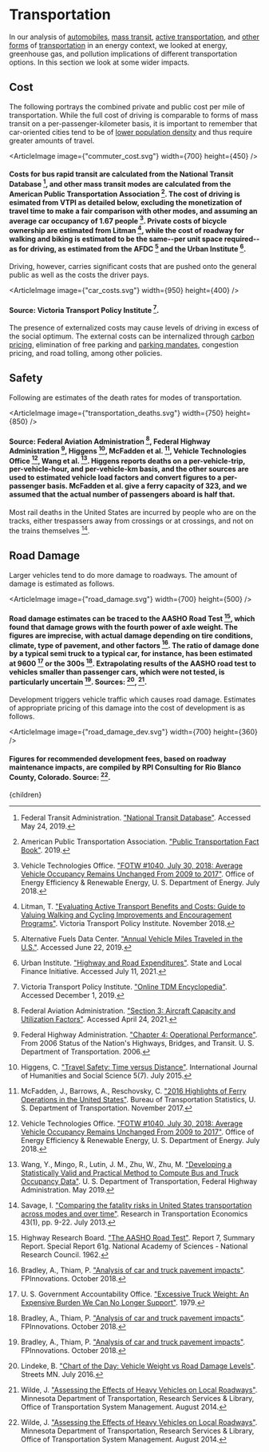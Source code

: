 


# Transportation

In our analysis of [automobiles](/solution/energy/transpo_cars), [mass transit](/energy/transport/transpo_transit), [active transportation](/energy/transport/transpo_short), and [other forms](http://urbancruiseship.org/solution/energy/transpo_commute) of [transportation](/energy/transport/transpo_ghg) in an energy context, we looked at energy, greenhouse gas, and pollution implications of different transportation options. In this section we look at some wider impacts.

## Cost
The following portrays the combined private and public cost per mile of transportation. While the full cost of driving is comparable to forms of mass transit on a per-passenger-kilometer basis, it is important to remember that car-oriented cities tend to be of [lower population density](/cities/cities_energy_and_pollution/cities_transportation_systems) and thus require greater amounts of travel.

<ArticleImage image={"commuter_cost.svg"} width={700} height={450} />
#### Costs for bus rapid transit are calculated from the National Transit Database [^6], and other mass transit modes are calculated from the American Public Transportation Association [^2]. The cost of driving is esimated from VTPI as detailed below, excluding the monetization of travel time to make a fair comparison with other modes, and assuming an average car occupancy of 1.67 people [^18]. Private costs of bicycle ownership are estimated from Litman [^12], while the cost of roadway for walking and biking is estimated to be the same--per unit space required--as for driving, as estimated from the AFDC [^1] and the Urban Institute [^17].

Driving, however, carries significant costs that are pushed onto the general public as well as the costs the driver pays.

<ArticleImage image={"car_costs.svg"} width={950} height={400} />
#### Source: Victoria Transport Policy Institute [^19].

The presence of externalized costs may cause levels of driving in excess of the social optimum. The external costs can be internalized through [carbon pricing](http://urbancruiseship.org/solution/energy/climate), elimination of free parking and [parking mandates](http://urbancruiseship.org/solution/cities/cities_zoning), congestion pricing, and road tolling, among other policies.

## Safety
Following are estimates of the death rates for modes of transportation.

<ArticleImage image={"transportation_deaths.svg"} width={750} height={850} />
#### Source: Federal Aviation Administration [^4], Federal Highway Administration [^5], Higgens [^8], McFadden et al. [^13], Vehicle Technologies Office [^18], Wang et al. [^20]. Higgens reports deaths on a per-vehicle-trip, per-vehicle-hour, and per-vehicle-km basis, and the other sources are used to estimated vehicle load factors and convert figures to a per-passenger basis. McFadden et al. give a ferry capacity of 323, and we assumed that the actual number of passengers aboard is half that.

Most rail deaths in the United States are incurred by people who are on the tracks, either trespassers away from crossings or at crossings, and not on the trains themselves [^14].

## Road Damage
Larger vehicles tend to do more damage to roadways. The amount of damage is estimated as follows.

<ArticleImage image={"road_damage.svg"} width={700} height={500} />
#### Road damage estimates can be traced to the AASHO Road Test [^9], which found that damage grows with the fourth power of axle weight. The figures are imprecise, with actual damage depending on tire conditions, climate, type of pavement, and other factors [^3]. The ratio of damage done by a typical semi truck to a typical car, for instance, has been estimated at 9600 [^16] or the 300s [^3]. Extrapolating results of the AASHO road test to vehicles smaller than passenger cars, which were not tested, is particularly uncertain [^3]. Sources: [^11], [^21].

Development triggers vehicle traffic which causes road damage. Estimates of appropriate pricing of this damage into the cost of development is as follows.

<ArticleImage image={"road_damage_dev.svg"} width={700} height={360} />
#### Figures for recommended development fees, based on roadway maintenance impacts, are compiled by RPI Consulting for Rio Blanco County, Colorado. Source: [^21].

<TruckingShouldPayAFeeForRoadDamageSolution />

[^1]: Alternative Fuels Data Center. ["Annual Vehicle Miles Traveled in the U.S."](https://afdc.energy.gov/data/10315). Accessed June 22, 2019.

[^2]: American Public Transportation Association. ["Public Transportation Fact Book"](https://www.apta.com/research-technical-resources/transit-statistics/public-transportation-fact-book/). 2019.

[^3]: Bradley, A., Thiam, P. ["Analysis of car and truck pavement impacts"](https://www.trucking.org/sites/default/files/2020-02/Analysis%20of%20car%20and%20truck%20pavement%20impacts-FINAL.pdf). FPInnovations. October 2018.

[^4]: Federal Aviation Administration. ["Section 3: Aircraft Capacity and Utilization Factors"](https://www.faa.gov/regulations_policies/policy_guidance/benefit_cost/media/econ-value-section-3-capacity.pdf). Accessed April 24, 2021.

[^5]: Federal Highway Administration. ["Chapter 4: Operational Performance"](https://www.fhwa.dot.gov/policy/2006cpr/chap4.cfm). From 2006 Status of the Nation's Highways, Bridges, and Transit. U. S. Department of Transportation. 2006.

[^6]: Federal Transit Administration. ["National Transit Database"](https://www.nationaltransitdatabase.org/). Accessed May 24, 2019.

[^7]: Hajek, J. J., Tighe, H. L., Hutchinson, B. G. ["Allocation of Pavement Damage Due to Trucks Using a Marginal Cost Method"](https://journals.sagepub.com/doi/abs/10.3141/1613-07). Transportation Research Record: Journal of the Transportation Research Board 1613(1). January 1998.

[^8]: Higgens, C. ["Travel Safety: Time versus Distance"](http://www.ijhssnet.com/journals/Vol_5_No_7_1_July_2015/15.pdf). International Journal of Humanities and Social Science 5(7). July 2015.

[^9]: Highway Research Board. ["The AASHO Road Test"](http://onlinepubs.trb.org/Onlinepubs/sr/sr61g/61g.pdf). Report 7, Summary Report. Special Report 61g. National Academy of Sciences - National Research Council. 1962.

[^10]: Kroes, S., Reichard, P., Teigen, S., Collard, C., Keating, M. ["Measuring the Miles: Road Usage Charges in Utah"](https://www.utahfoundation.org/reports/rucreport/). Utah Foundation. March 2021.

[^11]: Lindeke, B. ["Chart of the Day: Vehicle Weight vs Road Damage Levels"](https://streets.mn/2016/07/07/chart-of-the-day-vehicle-weight-vs-road-damage-levels/). Streets MN. July 2016.

[^12]: Litman, T. ["Evaluating Active Transport Benefits and Costs: Guide to Valuing Walking and Cycling Improvements and Encouragement Programs"](https://trid.trb.org/view/1262285). Victoria Transport Policy Institute. November 2018.

[^13]: McFadden, J., Barrows, A., Reschovsky, C. ["2016 Highlights of Ferry Operations in the United States"](https://www.bts.gov/2016-highlights-ferry-operations-united-states-0). Bureau of Transportation Statistics, U. S. Department of Transportation. November 2017.

[^14]: Savage, I. ["Comparing the fatality risks in United States transportation across modes and over time"](https://www.sciencedirect.com/science/article/abs/pii/S0739885912002156). Research in Transportation Economics 43(1), pp. 9-22. July 2013.

[^15]: True Cost. ["The Hidden Trucking Industry Subsidy"](https://truecostblog.com/2009/06/02/the-hidden-trucking-industry-subsidy/). June 2009.

[^16]: U. S. Government Accountability Office. ["Excessive Truck Weight: An Expensive Burden We Can No Longer Support"](https://www.gao.gov/products/ced-79-94). 1979.

[^17]: Urban Institute. ["Highway and Road Expenditures"](https://www.urban.org/policy-centers/cross-center-initiatives/state-and-local-finance-initiative/state-and-local-backgrounders/highway-and-road-expenditures). State and Local Finance Initiative. Accessed July 11, 2021.

[^18]: Vehicle Technologies Office. ["FOTW #1040, July 30, 2018: Average Vehicle Occupancy Remains Unchanged From 2009 to 2017"](https://www.energy.gov/eere/vehicles/articles/fotw-1040-july-30-2018-average-vehicle-occupancy-remains-unchanged-2009-2017). Office of Energy Efficiency & Renewable Energy, U. S. Department of Energy. July 2018.

[^19]: Victoria Transport Policy Institute. ["Online TDM Encyclopedia"](https://www.vtpi.org/tdm/). Accessed December 1, 2019.

[^20]: Wang, Y., Mingo, R., Lutin, J. M., Zhu, W., Zhu, M. ["Developing a Statistically Valid and Practical Method to Compute Bus and Truck Occupancy Data"](https://www.fhwa.dot.gov/policyinformation/tables/occupancyfactors/fhwa_pl_19_048.pdf). U. S. Department of Transportation, Federal Highway Administration. May 2019.

[^21]: Wilde, J. ["Assessing the Effects of Heavy Vehicles on Local Roadways"](https://trid.trb.org/view/1357274). Minnesota Department of Transportation, Research Services & Library, Office of Transportation System Management. August 2014.

  <Article 
    focusAreaUrl={focusAreaUrl} 
    hierarchy={hierarchy} 
    site={site}
  >
    {children}
  </Article>